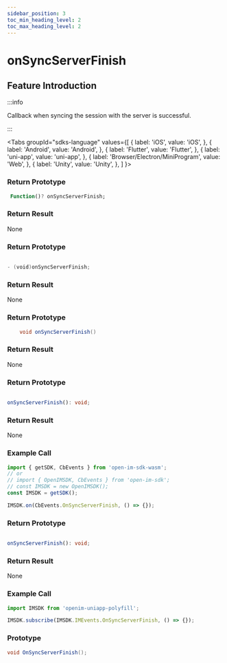 ```yaml
---
sidebar_position: 3
toc_min_heading_level: 2
toc_max_heading_level: 2
---
```


# onSyncServerFinish

## Feature Introduction

:::info

Callback when syncing the session with the server is successful.

:::

<Tabs
groupId="sdks-language"
values={[
{ label: 'iOS', value: 'iOS', },
{ label: 'Android', value: 'Android', },
{ label: 'Flutter', value: 'Flutter', },
{ label: 'uni-app', value: 'uni-app', },
{ label: 'Browser/Electron/MiniProgram', value: 'Web', },
{ label: 'Unity', value: 'Unity', },
]
}>

<TabItem value="Flutter">

### Return Prototype

```dart showLineNumbers
 Function()? onSyncServerFinish;
```

### Return Result

None

</TabItem>

<TabItem value="iOS">

### Return Prototype

```swift showLineNumbers

- (void)onSyncServerFinish;

```

### Return Result

None

</TabItem>

<TabItem value="Android">

### Return Prototype

```java showLineNumbers
    void onSyncServerFinish()
```

### Return Result

None

</TabItem>

<TabItem value="Web">

### Return Prototype

```ts showLineNumbers

onSyncServerFinish(): void;

```

### Return Result

None

### Example Call

```js showLineNumbers
import { getSDK, CbEvents } from 'open-im-sdk-wasm';
// or
// import { OpenIMSDK, CbEvents } from 'open-im-sdk';
// const IMSDK = new OpenIMSDK();
const IMSDK = getSDK();

IMSDK.on(CbEvents.OnSyncServerFinish, () => {});
```

</TabItem>

<TabItem value="uni-app">

### Return Prototype

```ts showLineNumbers

onSyncServerFinish(): void;

```

### Return Result

None

### Example Call

```js showLineNumbers
import IMSDK from 'openim-uniapp-polyfill';

IMSDK.subscribe(IMSDK.IMEvents.OnSyncServerFinish, () => {});
```

</TabItem>

<TabItem value="Unity">

### Prototype

```C# showLineNumbers
void OnSyncServerFinish();
```


</TabItem>

</Tabs>